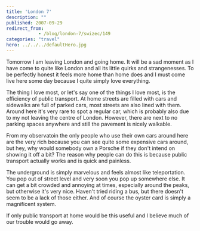 ```yaml
---
title: 'London 7'
description: ""
published: 2007-09-29
redirect_from: 
            - /blog/london-7/swizec/149
categories: "travel"
hero: ../../../defaultHero.jpg
---
```

Tomorrow I am leaving London and going home. It will be a sad moment as I have come to quite like London and all its little quirks and strangenesses. To be perfectly honest it feels more home than home does and I must come live here some day because I quite simply love everything.

The thing I love most, or let&#x27;s say one of the things I love most, is the efficiency of public transport. At home streets are filled with cars and sidewalks are full of parked cars, most streets are also lined with them. Around here it&#x27;s very rare to spot a regular car, which is probably also due to my not leaving the centre of London. However, there are next to no parking spaces anywhere and still the pavement is nicely walkable.

From my observatoin the only people who use their own cars around here are the very rich because you can see quite some expensive cars around, but hey, why would somebody own a Porsche if they don&#x27;t intend on showing it off a bit? The reason why people can do this is because public transport actually works and is quick and painless.

The underground is simply marvelous and feels almost like teleportation. You pop out of street level and very soon you pop up somewhere else. It can get a bit crowded and annoying at times, especially around the peaks, but otherwise it&#x27;s very nice. Haven&#x27;t tried riding a bus, but there doesn&#x27;t seem to be a lack of those either. And of course the oyster card is simply a magnificent system.

If only public transport at home would be this useful and I believe much of our trouble would go away.
